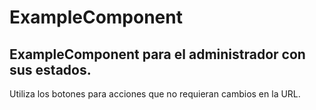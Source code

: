

<Meta title="Atoms/Example MDX Example" component={ExampleComponent} />

# ExampleComponent

## ExampleComponent para el administrador con sus estados.

Utiliza los botones para acciones que no requieran cambios en la URL.

<Preview>
  <Story name="standard">
    <ExampleComponent text="with sass theme provider MDX 😄" />
  </Story>
</Preview>

<Props of={ExampleComponent} />
